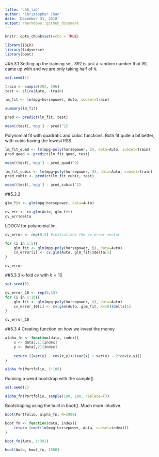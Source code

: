 ```yaml
---
title: 'ch5_lab'
author: 'Christopher Chan'
date: 'December 31, 2018'
output: rmarkdown::github_document
---
```


```r
knitr::opts_chunk$set(echo = TRUE)
```

```r
library(ISLR)
library(tidyverse)
library(boot)
```

##5.3.1
Setting up the training set. 392 is just a random number that ISL came up with and we are only taking half of it.
```r
set.seed(1)

train <- sample(392, 196)
test <- slice(Auto, -train)
```

```r
lm_fit <- lm(mpg~horsepower, Auto, subset=train)

summary(lm_fit)
```

```r
pred <- predict(lm_fit, test)

mean((test[,'mpg'] - pred)^2)
```

Polynomial fit with quadratic and cubic functions. Both fit quite a bit better, with cubic having the lowest RSS. 
```r
lm_fit_quad <- lm(mpg~poly(horsepower, 2), data=Auto, subset=train)
pred_quad <- predict(lm_fit_quad, test) 

mean((test[,'mpg'] - pred_quad)^2)
```
```r
lm_fit_cubic <- lm(mpg~poly(horsepower, 3), data=Auto, subset=train)
pred_cubic <- predict(lm_fit_cubic, test)

mean((test[,'mpg'] - pred_cubic)^2)
```


##5.3.2
```r
glm_fit <- glm(mpg~horsepower, data=Auto)

cv_err <- cv.glm(Auto, glm_fit)
cv_err$delta
```

LOOCV for polynomial lm.
```r
cv_error <- rep(0,5) #initializes the cv_error vector

for (i in 1:5){
    glm_fit <- glm(mpg~poly(horsepower, i), data=Auto)
    cv_error[i] <- cv.glm(Auto, glm_fit)$delta[1]
}

cv_error
```

##5.3.3
k-fold cv with $k=10$
```r
set.seed(5)

cv_error_10 <- rep(0,10)
for (i in 1:10){
    glm_fit <- glm(mpg~poly(horsepower, i), data=Auto)
    cv_error_10[i] <- cv.glm(Auto, glm_fit, K=10)$delta[1]
}

cv_error_10
```


##5.3.4
Creating function on how we invest the money.
```r
alpha_fn <- function(data, index){
    x <- data[,1][index]
    y <- data[,2][index]
    
    return ((var(y) - cov(x,y))/(var(x) + var(y) - 2*cov(x,y)))
}
```

```r
alpha_fn(Portfolio, 1:100)
```

Running a weird bootstrap with the sample().
```r
set.seed(1)

alpha_fn(Portfolio, sample(100, 100, replace=T))
```

Bootstraping using the built in boot(). Much more intuitive.
```r
boot(Portfolio, alpha_fn, R=1000)
```

```r
boot_fn <- function(data, index){
    return (coef(lm(mpg~horsepower, data, subset=index)))
}

boot_fn(Auto, 1:392)
```

```r
boot(Auto, boot_fn, 1000)
```